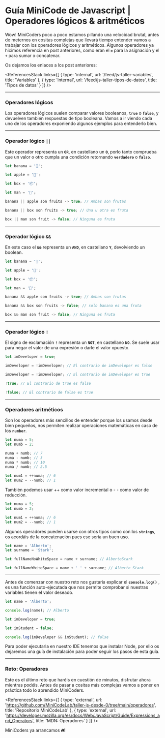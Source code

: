 # **Guía MiniCode de Javascript | Operadores lógicos & aritméticos**

Wow! MiniCoders poco a poco estamos pillando una velocidad brutal, antes de meternos en cositas complejas que llevará tiempo entender vamos a trabajar con los operadores lógicos y aritméticos. Algunos operadores ya hicimos referencia en post anteriores, como eran el **`=`** para la asignación y el **`+`** para sumar o concatenar.

Os dejamos los enlaces a los post anteriores:

<ReferencesStack
  links={[
    {
      type: 'internal',
      url: '/feed/js-taller-variables',
      title: 'Variables'
    },
    {
      type: 'internal',
      url: '/feed/js-taller-tipos-de-datos',
      title: 'Tipos de datos'
    }
  ]}
/>

---

### Operadores lógicos

Los operadores lógicos suelen comparar valores booleanos, **`true`** o **`false`**, y devuelven también respuestas de tipo booleana. Vamos a ir viendo cada uno de los operadores exponiendo algunos ejemplos para entenderlo bien.

---

### Operador lógico **`||`**

Este operador representa un **`OR`**, en castellano un **`O`**, porlo tanto comprueba que un valor o otro cumpla una condición retornando **`verdadero`** o **`falso`**.

```jsx
let banana = '🍌';

let apple = '🍎';

let box = '📦';

let man = '👨';

banana || apple son fruits -> true; // Ambas son frutas

banana || box son fruits -> true; // Una u otra es fruta

box || man son fruit -> false; // Ninguna es fruta
```

---

### Operador lógico **`&&`**

En este caso el **`&&`** representa un **`AND`**, en castellano **`Y`**, devolviendo un boolean.

```jsx
let banana = '🍌';

let apple = '🍎';

let box = '📦';

let man = '👨';

banana && apple son fruits -> true; // Ambas son frutas

banana && box son fruits -> false; // solo banana es una fruta

box && man son fruit -> false; // Ninguna es fruta
```

---

### Operador lógico **`!`**

El signo de exclamación **`!`** representa un **`NOT`**, en castellano **`NO`**. Se suele usar para negar el valor de una expresión o darle el valor opuesto.

```jsx
let imDeveloper = true;

imDeveloper = !imDeveloper; // El contrario de imDeveloper es false

imDeveloper = !imDeveloper; // El contrario de imDeveloper es true

!true; // El contrario de true es false

!false; // El contrario de false es true
```

---

### Operadores aritméticos

Son los operadores más sencillos de entender porque los usamos desde bien pequeños, nos permiten realizar operaciones matemáticas en caso de los **`number`**.

```jsx
let numa = 5;
let numb = 2;

numa + numb; // 7
numa - numb; // 3
numa * numb; // 10
numa / numb; // 2.5

let num1 = ++numa; // 6
let num2 = --numb; // 1
```

También podemos usar ++ como valor incremental o - - como valor de reducción.

```jsx
let numa = 5;
let numb = 2;

let num1 = ++numa; // 6
let num2 = --numb; // 1
```

Algunos operadores pueden usarse con otros tipos como con los **`strings`**, os acordáis de la concatenación pues ese sería un buen uso.

```jsx
let name = 'Alberto';
let surname = 'Stark';

let fullNameNoWhiteSpace = name + surname; // AlbertoStark

let fullNameWhiteSpace = name + ' ' + surname; // Alberto Stark
```

---

Antes de comenzar con nuestro reto nos gustaría explicar el **`console.log()`** , es una función auto-ejecutada que nos permite comprobar si nuestras variables tienen el valor deseado.

```jsx
let name = 'Alberto';

console.log(name); // Alberto

let imDeveloper = true;

let imStudent = false;

console.log(imDeveloper && imStudent); // false
```

Para poder ejecutarla en nuestro IDE tenemos que instalar Node, por ello os dejaremos una guía de instalación para poder seguir los pasos de esta guía.

---

### Reto: Operadores

Este es el último reto que haréis en cuestión de minutos, disfrutar ahora mientras podéis. Antes de pasar a cositas más complejas vamos a poner en práctica todo lo aprendido MiniCoders.

<ReferencesStack
  links={[
    {
      type: 'external',
      url: 'https://github.com/MiniCodeLab/taller-js-desde-0/tree/main/operadores',
      title: 'Repositorio MiniCodeLab'
    },
    {
      type: 'external',
      url: 'https://developer.mozilla.org/es/docs/Web/JavaScript/Guide/Expressions_and_Operators',
      title: 'MDN: Operadores'
    }
  ]}
/>

MiniCoders ya arrancamos **🔥**!

